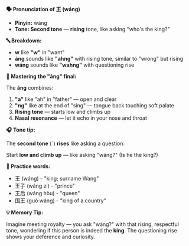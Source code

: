 **🗣️ Pronunciation of 王 (wáng)**

- **Pinyin:** wáng
- **Tone: Second tone** — **rising** tone, like asking "who's the king?"

**🔤 Breakdown:**

- **w** like **"w"** in "want"
- **áng** sounds like **"ahng"** with rising tone, similar to "wrong" but rising
- **wáng** sounds like **"wahng"** with questioning rise

**🎯 Mastering the "áng" final:**

The **áng** combines:

1. **"a"** like "ah" in "father" — open and clear
2. **"ng"** like at the end of "sing" — tongue back touching soft palate
3. **Rising tone** — starts low and climbs up
4. **Nasal resonance** — let it echo in your nose and throat

**🎧 Tone tip:**

The **second tone** (ˊ) **rises** like asking a question:

Start **low and climb up** — like asking "wáng?" (Is he the king?)

**📝 Practice words:**

- 王 (wáng) - "king; surname Wang"
- 王子 (wáng zi) - "prince"
- 王后 (wáng hòu) - "queen"
- 国王 (guó wáng) - "king of a country"

**💡 Memory Tip:**

Imagine meeting royalty — you ask "wáng?" with that rising, respectful tone, wondering if this
person is indeed the **king**. The questioning rise shows your deference and curiosity.
